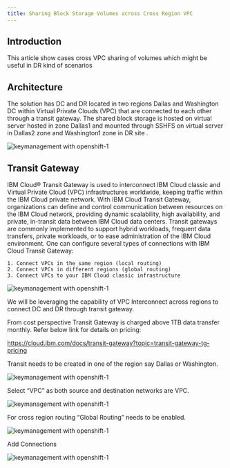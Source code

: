 ```yaml
---
title: Sharing Block Storage Volumes across Cross Region VPC
---
```



<PageDescription>


</PageDescription>

## Introduction
This article show cases cross VPC sharing of volumes which might be useful in DR kind of scenarios


## Architecture
The solution has DC and DR located in two regions Dallas and Washington DC within Virtual Private Clouds (VPC) that are connected to each other through a transit gateway. The shared block storage is hosted on virtual server hosted in zone Dallas1 and mounted through SSHFS on virtual server in Dallas2 zone and Washington1 zone in DR site .

![keymanagement with openshift-1](images/Screenshot_1.jpg)

## Transit Gateway
IBM Cloud® Transit Gateway is used to interconnect IBM Cloud classic and Virtual Private Cloud (VPC) infrastructures worldwide, keeping traffic within the IBM Cloud private network. With IBM Cloud Transit Gateway, organizations can define and control communication between resources on the IBM Cloud network, providing dynamic scalability, high availability, and private, in-transit data between IBM Cloud data centers. Transit gateways are commonly implemented to support hybrid workloads, frequent data transfers, private workloads, or to ease administration of the IBM Cloud environment. One can configure several types of connections with IBM Cloud Transit Gateway:

    1. Connect VPCs in the same region (local routing)
    2. Connect VPCs in different regions (global routing)
    3. Connect VPCs to your IBM Cloud classic infrastructure

![keymanagement with openshift-1](images/Screenshot_12.jpg)

We will be leveraging the capability of VPC Interconnect across regions to connect DC and DR through transit gateway.

From cost perspective Transit Gateway is charged above 1TB data transfer monthly. Refer below link for details on pricing:

https://cloud.ibm.com/docs/transit-gateway?topic=transit-gateway-tg-pricing

Transit needs to be created in one of the region say Dallas or Washington.

![keymanagement with openshift-1](images/Screenshot_5.jpg)

Select “VPC” as both source and destination networks are VPC.

![keymanagement with openshift-1](images/Screenshot_6.jpg)

For cross region routing “Global Routing” needs to be enabled.

![keymanagement with openshift-1](images/Screenshot_4.jpg)

Add Connections

![keymanagement with openshift-1](images/Screenshot_7.jpg)



